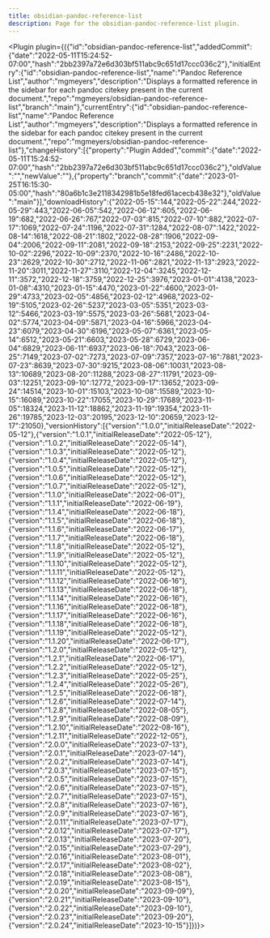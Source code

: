---
title: obsidian-pandoc-reference-list
description: Page for the obsidian-pandoc-reference-list plugin.
---


<Plugin plugin={({"id":"obsidian-pandoc-reference-list","addedCommit":{"date":"2022-05-11T15:24:52-07:00","hash":"2bb2397a72e6d303bf511abc9c651d17ccc036c2"},"initialEntry":{"id":"obsidian-pandoc-reference-list","name":"Pandoc Reference List","author":"mgmeyers","description":"Displays a formatted reference in the sidebar for each pandoc citekey present in the current document.","repo":"mgmeyers/obsidian-pandoc-reference-list","branch":"main"},"currentEntry":{"id":"obsidian-pandoc-reference-list","name":"Pandoc Reference List","author":"mgmeyers","description":"Displays a formatted reference in the sidebar for each pandoc citekey present in the current document.","repo":"mgmeyers/obsidian-pandoc-reference-list"},"changeHistory":[{"property":"Plugin Added","commit":{"date":"2022-05-11T15:24:52-07:00","hash":"2bb2397a72e6d303bf511abc9c651d17ccc036c2"},"oldValue":"","newValue":""},{"property":"branch","commit":{"date":"2023-01-25T16:15:30-05:00","hash":"80a6b1c3e2118342981b5e18fed61acecb438e32"},"oldValue":"main"}],"downloadHistory":{"2022-05-15":144,"2022-05-22":244,"2022-05-29":443,"2022-06-05":542,"2022-06-12":605,"2022-06-19":682,"2022-06-26":767,"2022-07-03":815,"2022-07-10":882,"2022-07-17":1069,"2022-07-24":1196,"2022-07-31":1284,"2022-08-07":1422,"2022-08-14":1618,"2022-08-21":1802,"2022-08-28":1906,"2022-09-04":2006,"2022-09-11":2081,"2022-09-18":2153,"2022-09-25":2231,"2022-10-02":2296,"2022-10-09":2370,"2022-10-16":2486,"2022-10-23":2629,"2022-10-30":2712,"2022-11-06":2821,"2022-11-13":2923,"2022-11-20":3011,"2022-11-27":3110,"2022-12-04":3245,"2022-12-11":3572,"2022-12-18":3759,"2022-12-25":3976,"2023-01-01":4138,"2023-01-08":4310,"2023-01-15":4470,"2023-01-22":4600,"2023-01-29":4733,"2023-02-05":4856,"2023-02-12":4968,"2023-02-19":5105,"2023-02-26":5237,"2023-03-05":5351,"2023-03-12":5466,"2023-03-19":5575,"2023-03-26":5681,"2023-04-02":5774,"2023-04-09":5871,"2023-04-16":5966,"2023-04-23":6079,"2023-04-30":6196,"2023-05-07":6361,"2023-05-14":6512,"2023-05-21":6603,"2023-05-28":6729,"2023-06-04":6829,"2023-06-11":6937,"2023-06-18":7043,"2023-06-25":7149,"2023-07-02":7273,"2023-07-09":7357,"2023-07-16":7881,"2023-07-23":8639,"2023-07-30":9215,"2023-08-06":10031,"2023-08-13":10689,"2023-08-20":11288,"2023-08-27":11791,"2023-09-03":12251,"2023-09-10":12772,"2023-09-17":13652,"2023-09-24":14514,"2023-10-01":15103,"2023-10-08":15589,"2023-10-15":16089,"2023-10-22":17055,"2023-10-29":17689,"2023-11-05":18324,"2023-11-12":18862,"2023-11-19":19354,"2023-11-26":19785,"2023-12-03":20195,"2023-12-10":20659,"2023-12-17":21050},"versionHistory":[{"version":"1.0.0","initialReleaseDate":"2022-05-12"},{"version":"1.0.1","initialReleaseDate":"2022-05-12"},{"version":"1.0.2","initialReleaseDate":"2022-05-14"},{"version":"1.0.3","initialReleaseDate":"2022-05-12"},{"version":"1.0.4","initialReleaseDate":"2022-05-12"},{"version":"1.0.5","initialReleaseDate":"2022-05-12"},{"version":"1.0.6","initialReleaseDate":"2022-05-12"},{"version":"1.0.7","initialReleaseDate":"2022-05-12"},{"version":"1.1.0","initialReleaseDate":"2022-06-01"},{"version":"1.1.1","initialReleaseDate":"2022-06-19"},{"version":"1.1.4","initialReleaseDate":"2022-06-18"},{"version":"1.1.5","initialReleaseDate":"2022-06-18"},{"version":"1.1.6","initialReleaseDate":"2022-06-17"},{"version":"1.1.7","initialReleaseDate":"2022-06-18"},{"version":"1.1.8","initialReleaseDate":"2022-05-12"},{"version":"1.1.9","initialReleaseDate":"2022-05-12"},{"version":"1.1.10","initialReleaseDate":"2022-05-12"},{"version":"1.1.11","initialReleaseDate":"2022-05-12"},{"version":"1.1.12","initialReleaseDate":"2022-06-16"},{"version":"1.1.13","initialReleaseDate":"2022-06-18"},{"version":"1.1.14","initialReleaseDate":"2022-06-16"},{"version":"1.1.16","initialReleaseDate":"2022-06-18"},{"version":"1.1.17","initialReleaseDate":"2022-06-16"},{"version":"1.1.18","initialReleaseDate":"2022-06-18"},{"version":"1.1.19","initialReleaseDate":"2022-05-12"},{"version":"1.1.20","initialReleaseDate":"2022-06-17"},{"version":"1.2.0","initialReleaseDate":"2022-05-12"},{"version":"1.2.1","initialReleaseDate":"2022-06-17"},{"version":"1.2.2","initialReleaseDate":"2022-05-12"},{"version":"1.2.3","initialReleaseDate":"2022-05-25"},{"version":"1.2.4","initialReleaseDate":"2022-05-26"},{"version":"1.2.5","initialReleaseDate":"2022-06-18"},{"version":"1.2.6","initialReleaseDate":"2022-07-14"},{"version":"1.2.8","initialReleaseDate":"2022-08-05"},{"version":"1.2.9","initialReleaseDate":"2022-08-09"},{"version":"1.2.10","initialReleaseDate":"2022-08-16"},{"version":"1.2.11","initialReleaseDate":"2022-12-05"},{"version":"2.0.0","initialReleaseDate":"2023-07-13"},{"version":"2.0.1","initialReleaseDate":"2023-07-14"},{"version":"2.0.2","initialReleaseDate":"2023-07-14"},{"version":"2.0.3","initialReleaseDate":"2023-07-15"},{"version":"2.0.5","initialReleaseDate":"2023-07-15"},{"version":"2.0.6","initialReleaseDate":"2023-07-15"},{"version":"2.0.7","initialReleaseDate":"2023-07-15"},{"version":"2.0.8","initialReleaseDate":"2023-07-16"},{"version":"2.0.9","initialReleaseDate":"2023-07-16"},{"version":"2.0.11","initialReleaseDate":"2023-07-17"},{"version":"2.0.12","initialReleaseDate":"2023-07-17"},{"version":"2.0.13","initialReleaseDate":"2023-07-20"},{"version":"2.0.15","initialReleaseDate":"2023-07-29"},{"version":"2.0.16","initialReleaseDate":"2023-08-01"},{"version":"2.0.17","initialReleaseDate":"2023-08-02"},{"version":"2.0.18","initialReleaseDate":"2023-08-08"},{"version":"2.0.19","initialReleaseDate":"2023-08-15"},{"version":"2.0.20","initialReleaseDate":"2023-09-09"},{"version":"2.0.21","initialReleaseDate":"2023-09-10"},{"version":"2.0.22","initialReleaseDate":"2023-09-10"},{"version":"2.0.23","initialReleaseDate":"2023-09-20"},{"version":"2.0.24","initialReleaseDate":"2023-10-15"}]})}></Plugin>